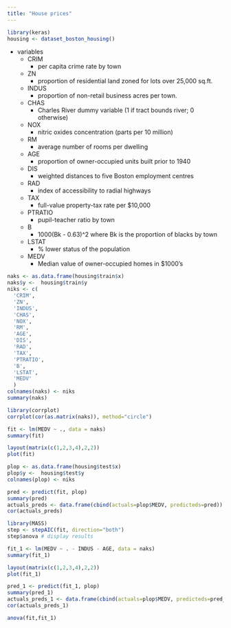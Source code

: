 ```yaml
---
title: "House prices"
---
```


```r
library(keras)
housing <- dataset_boston_housing()
```

* variables
    + CRIM
        - per capita crime rate by town
    + ZN
        - proportion of residential land zoned for lots over 25,000 sq.ft.
    + INDUS
        - proportion of non-retail business acres per town.
    + CHAS
        - Charles River dummy variable (1 if tract bounds river; 0 otherwise)
    + NOX
        - nitric oxides concentration (parts per 10 million)
    + RM
        - average number of rooms per dwelling
    + AGE
        - proportion of owner-occupied units built prior to 1940
    + DIS
        - weighted distances to five Boston employment centres
    + RAD
        - index of accessibility to radial highways
    + TAX
        - full-value property-tax rate per $10,000
    + PTRATIO
        - pupil-teacher ratio by town
    + B
        - 1000(Bk - 0.63)^2 where Bk is the proportion of blacks by town
    + LSTAT
        - % lower status of the population
    + MEDV
        - Median value of owner-occupied homes in $1000's

```r
naks <- as.data.frame(housing$train$x)
naks$y <-  housing$train$y
niks <- c(
  'CRIM',
  'ZN',
  'INDUS',
  'CHAS',
  'NOX',
  'RM',
  'AGE',
  'DIS',
  'RAD',
  'TAX',
  'PTRATIO',
  'B',
  'LSTAT',
  'MEDV'
  )
colnames(naks) <- niks
summary(naks)
```

```r
library(corrplot)
corrplot(cor(as.matrix(naks)), method="circle")
```

```r
fit <- lm(MEDV ~ ., data = naks)
summary(fit)
```

```r
layout(matrix(c(1,2,3,4),2,2))
plot(fit)
```

```r
plop <- as.data.frame(housing$test$x)
plop$y <-  housing$test$y
colnames(plop) <- niks
```

```r
pred <- predict(fit, plop)
summary(pred)
actuals_preds <- data.frame(cbind(actuals=plop$MEDV, predicteds=pred))
cor(actuals_preds)
```

```r
library(MASS)
step <- stepAIC(fit, direction="both")
step$anova # display results
```

```r
fit_1 <- lm(MEDV ~ . - INDUS - AGE, data = naks)
summary(fit_1)
```

```r
layout(matrix(c(1,2,3,4),2,2))
plot(fit_1)
```

```r
pred_1 <- predict(fit_1, plop)
summary(pred_1)
actuals_preds_1 <- data.frame(cbind(actuals=plop$MEDV, predicteds=pred_1))
cor(actuals_preds_1)
```

```r
anova(fit,fit_1)
```